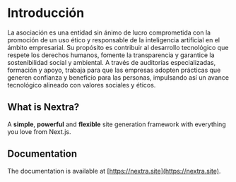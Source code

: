 # Introducción
 
La asociación es una entidad sin ánimo de lucro comprometida con la promoción de un uso ético y responsable de la inteligencia artificial en el ámbito empresarial. Su propósito es contribuir al desarrollo tecnológico que respete los derechos humanos, fomente la transparencia y garantice la sostenibilidad social y ambiental. A través de auditorías especializadas, formación y apoyo, trabaja para que las empresas adopten prácticas que generen confianza y beneficio para las personas, impulsando así un avance tecnológico alineado con valores sociales y éticos.

## What is Nextra?

A **simple**, **powerful** and **flexible** site generation framework with everything you love from Next.js.

## Documentation

The documentation is available at [https://nextra.site](https://nextra.site).
